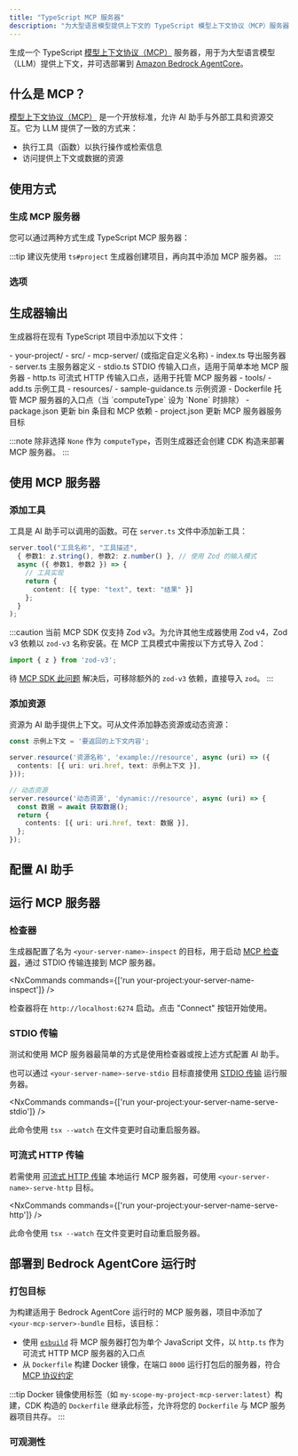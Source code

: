 ```yaml
---
title: "TypeScript MCP 服务器"
description: "为大型语言模型提供上下文的 TypeScript 模型上下文协议（MCP）服务器"
---
```





生成一个 TypeScript [模型上下文协议（MCP）](https://modelcontextprotocol.io/) 服务器，用于为大型语言模型（LLM）提供上下文，并可选部署到 [Amazon Bedrock AgentCore](https://docs.aws.amazon.com/bedrock-agentcore/latest/devguide/)。

## 什么是 MCP？

[模型上下文协议（MCP）](https://modelcontextprotocol.io/) 是一个开放标准，允许 AI 助手与外部工具和资源交互。它为 LLM 提供了一致的方式来：

- 执行工具（函数）以执行操作或检索信息
- 访问提供上下文或数据的资源

## 使用方式

### 生成 MCP 服务器

您可以通过两种方式生成 TypeScript MCP 服务器：

<RunGenerator generator="ts#mcp-server" />

:::tip
建议先使用 <Link path="/guides/typescript-project">`ts#project`</Link> 生成器创建项目，再向其中添加 MCP 服务器。
:::

### 选项

<GeneratorParameters generator="ts#mcp-server" />

## 生成器输出

生成器将在现有 TypeScript 项目中添加以下文件：

<FileTree>
  - your-project/
    - src/
      - mcp-server/ (或指定自定义名称)
        - index.ts 导出服务器
        - server.ts 主服务器定义
        - stdio.ts STDIO 传输入口点，适用于简单本地 MCP 服务器
        - http.ts 可流式 HTTP 传输入口点，适用于托管 MCP 服务器
        - tools/
          - add.ts 示例工具
        - resources/
          - sample-guidance.ts 示例资源
        - Dockerfile 托管 MCP 服务器的入口点（当 `computeType` 设为 `None` 时排除）
    - package.json 更新 bin 条目和 MCP 依赖
    - project.json 更新 MCP 服务器服务目标
</FileTree>

:::note
除非选择 `None` 作为 `computeType`，否则生成器还会创建 CDK 构造来部署 MCP 服务器。
:::

## 使用 MCP 服务器

### 添加工具

工具是 AI 助手可以调用的函数。可在 `server.ts` 文件中添加新工具：

```typescript
server.tool("工具名称", "工具描述",
  { 参数1: z.string(), 参数2: z.number() }, // 使用 Zod 的输入模式
  async ({ 参数1, 参数2 }) => {
    // 工具实现
    return {
      content: [{ type: "text", text: "结果" }]
    };
  }
);
```

:::caution
当前 MCP SDK 仅支持 Zod v3。为允许其他生成器使用 Zod v4，Zod v3 依赖以 `zod-v3` 名称安装。在 MCP 工具模式中需按以下方式导入 Zod：

```ts
import { z } from 'zod-v3';
```

待 [MCP SDK 此问题](https://github.com/modelcontextprotocol/typescript-sdk/issues/164) 解决后，可移除额外的 `zod-v3` 依赖，直接导入 `zod`。
:::

### 添加资源

资源为 AI 助手提供上下文。可从文件添加静态资源或动态资源：

```typescript
const 示例上下文 = '要返回的上下文内容';

server.resource('资源名称', 'example://resource', async (uri) => ({
  contents: [{ uri: uri.href, text: 示例上下文 }],
}));

// 动态资源
server.resource('动态资源', 'dynamic://resource', async (uri) => {
  const 数据 = await 获取数据();
  return {
    contents: [{ uri: uri.href, text: 数据 }],
  };
});
```

## 配置 AI 助手

<Snippet name="mcp/configuration-ts" parentHeading="配置 AI 助手" />

## 运行 MCP 服务器

### 检查器

生成器配置了名为 `<your-server-name>-inspect` 的目标，用于启动 [MCP 检查器](https://github.com/modelcontextprotocol/inspector)，通过 STDIO 传输连接到 MCP 服务器。

<NxCommands commands={['run your-project:your-server-name-inspect']} />

检查器将在 `http://localhost:6274` 启动。点击 "Connect" 按钮开始使用。

### STDIO 传输

测试和使用 MCP 服务器最简单的方式是使用检查器或按上述方式配置 AI 助手。

也可以通过 `<your-server-name>-serve-stdio` 目标直接使用 [STDIO 传输](https://modelcontextprotocol.io/docs/concepts/transports#standard-input%2Foutput-stdio) 运行服务器。

<NxCommands commands={['run your-project:your-server-name-serve-stdio']} />

此命令使用 `tsx --watch` 在文件变更时自动重启服务器。

### 可流式 HTTP 传输

若需使用 [可流式 HTTP 传输](https://modelcontextprotocol.io/docs/concepts/transports#streamable-http) 本地运行 MCP 服务器，可使用 `<your-server-name>-serve-http` 目标。

<NxCommands commands={['run your-project:your-server-name-serve-http']} />

此命令使用 `tsx --watch` 在文件变更时自动重启服务器。

## 部署到 Bedrock AgentCore 运行时

<Snippet name="mcp/bedrock-deployment" parentHeading="部署到 Bedrock AgentCore 运行时" />

### 打包目标

为构建适用于 Bedrock AgentCore 运行时的 MCP 服务器，项目中添加了 `<your-mcp-server>-bundle` 目标，该目标：

- 使用 [`esbuild`](https://esbuild.github.io/) 将 MCP 服务器打包为单个 JavaScript 文件，以 `http.ts` 作为可流式 HTTP MCP 服务器的入口点
- 从 `Dockerfile` 构建 Docker 镜像，在端口 `8000` 运行打包后的服务器，符合 [MCP 协议约定](https://docs.aws.amazon.com/bedrock-agentcore/latest/devguide/runtime-service-contract.html#mcp-protocol-contract)

:::tip
Docker 镜像使用标签（如 `my-scope-my-project-mcp-server:latest`）构建，CDK 构造的 `Dockerfile` 继承此标签，允许将您的 `Dockerfile` 与 MCP 服务器项目共存。
:::

### 可观测性

<Snippet name="mcp/observability" parentHeading="可观测性" />